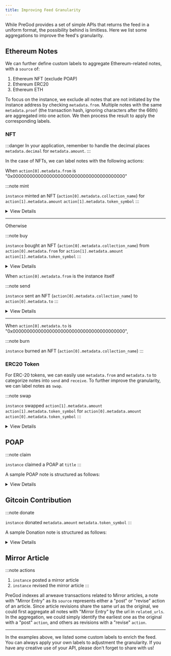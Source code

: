 ```yaml
---
title: Improving Feed Granularity
---
```



While PreGod provides a set of simple APIs that returns the feed in a uniform format, the possibility behind is limitless. Here we list some aggregations to improve the feed's granularity.

## Ethereum Notes

We can further define custom labels to aggregate Ethereum-related notes, with a `source` of:

1. Ethereum NFT (exclude POAP)
1. Ethereum ERC20
1. Ethereum ETH

To focus on the instance, we exclude all notes that are not initiated by the instance address by checking `metadata.from`. Multiple notes with the same `metadata.proof` (the transaction hash, ignoring characters after the 66th) are aggregated into one action. We then process the result to apply the corresponding labels.

### NFT

:::danger
In your application, remember to handle the decimal places `metadata.decimal` for `metadata.amount`.
:::

In the case of NFTs, we can label notes with the following actions:

<Tabs>
  <TabItem value="NFTmintBuy" label="Mint/Buy">

When `action[0].metadata.from` is "0x0000000000000000000000000000000000000000"

:::note mint

`instance` minted an NFT (`action[0].metadata.collection_name`) for `action[1].metadata.amount` `action[1].metadata.token_symbol`
:::

<details>
  <summary>View Details</summary>
<p>

```json
{
    "action": [
        // note 1
        {
            "identifier": "rss3://note:0x6e8d87930ae858aca057cbd33d3e6f2d941b2c4ae7b0c46a04c3a280e4c26242-151-1021@ethereum",
            "date_created": "2022-04-07T08:58:50.000Z",
            "date_updated": "2022-04-07T08:58:50.000Z",
            "related_urls": [
                "https://etherscan.io/tx/0x6e8d87930ae858aca057cbd33d3e6f2d941b2c4ae7b0c46a04c3a280e4c26242",
                "https://etherscan.io/nft/0x5452c7fb99d99fab3cc1875e9da9829cb50f7a13/1021",
                "https://opensea.io/assets/0x5452c7fb99d99fab3cc1875e9da9829cb50f7a13/1021"
            ],
            "links": "rss3://note:0x6e8d87930ae858aca057cbd33d3e6f2d941b2c4ae7b0c46a04c3a280e4c26242-151-1021@ethereum/links",
            "backlinks": "rss3://note:0x6e8d87930ae858aca057cbd33d3e6f2d941b2c4ae7b0c46a04c3a280e4c26242-151-1021@ethereum/backlinks",
            "tags": ["NFT"],
            "authors": [
                "rss3://account:0x827431510a5d249ce4fdb7f00c83a3353f471848@ethereum"
            ],
            "title": "The Genesis RSS3 Avatar NFT #1021",
            "summary": "The Genesis RSS3 Avatar NFT is a collection of 10,000 unique avatars meticulously designed to identify RSS3 community members.",
            "attachments": [
                {
                    "type": "preview",
                    "address": "ipfs://QmSX9QiwjTGBk5m22UscTg3vrbMwUfFsmxVzMH57hkPD5U/1021.png",
                    "mime_type": ""
                }
            ],
            "source": "Ethereum NFT",
            "metadata": {
                "collection_address": "0x5452c7fb99d99fab3cc1875e9da9829cb50f7a13",
                "collection_name": "The Genesis RSS3 Avatar NFT",
                "contract_type": "ERC721",
                "from": "0x0000000000000000000000000000000000000000",
                "log_index": "151",
                "network": "ethereum",
                "proof": "0x6e8d87930ae858aca057cbd33d3e6f2d941b2c4ae7b0c46a04c3a280e4c26242-151-1021",
                "to": "0x827431510a5d249ce4fdb7f00c83a3353f471848",
                "token_id": "1021",
                "token_standard": "ERC721",
                "token_symbol": "The Genesis RSS3 Avatar NFT"
            }
        },
        // note 2
        {
            "identifier": "rss3://note:0x6e8d87930ae858aca057cbd33d3e6f2d941b2c4ae7b0c46a04c3a280e4c26242-0@ethereum#eth",
            "date_created": "2022-04-07T08:58:50.000Z",
            "date_updated": "2022-04-07T08:58:50.000Z",
            "related_urls": [
                "https://etherscan.io/tx/0x6e8d87930ae858aca057cbd33d3e6f2d941b2c4ae7b0c46a04c3a280e4c26242"
            ],
            "links": "rss3://note:0x6e8d87930ae858aca057cbd33d3e6f2d941b2c4ae7b0c46a04c3a280e4c26242-0@ethereum#eth/links",
            "backlinks": "rss3://note:0x6e8d87930ae858aca057cbd33d3e6f2d941b2c4ae7b0c46a04c3a280e4c26242-0@ethereum#eth/backlinks",
            "tags": ["ETH"],
            "authors": [
                "rss3://account:0x827431510a5d249ce4fdb7f00c83a3353f471848@ethereum"
            ],
            "source": "Ethereum ETH",
            "metadata": {
                "amount": "0",
                "decimal": 18,
                "from": "0x827431510a5d249ce4fdb7f00c83a3353f471848",
                "network": "ethereum",
                "proof": "0x6e8d87930ae858aca057cbd33d3e6f2d941b2c4ae7b0c46a04c3a280e4c26242-0",
                "to": "0x5452c7fb99d99fab3cc1875e9da9829cb50f7a13",
                "token_standard": "Native",
                "token_symbol": "ETH"
            }
        }
    ]
}
```

</p>
</details>

---

Otherwise

:::note buy

`instance` bought an NFT (`action[0].metadata.collection_name`) from `action[0].metadata.from` for `action[1].metadata.amount` `action[1].metadata.token_symbol`
:::

<details>
  <summary>View Details</summary>
<p>

```json
{
    "action": [
        // note 1
        {
            "identifier": "rss3://note:0xddcb6cbdd6d4a38d0e0c12a763193ad3bd93b62493bc8e17c280494b3c33cb5d-264-340@ethereum",
            "date_created": "2022-04-19T02:00:57.000Z",
            "date_updated": "2022-04-19T02:00:57.000Z",
            "related_urls": [
                "https://etherscan.io/tx/0xddcb6cbdd6d4a38d0e0c12a763193ad3bd93b62493bc8e17c280494b3c33cb5d",
                "https://etherscan.io/nft/0x5aa4ded4b20c84669da2157715f6d681f2516d4c/340",
                "https://opensea.io/assets/0x5aa4ded4b20c84669da2157715f6d681f2516d4c/340"
            ],
            "links": "rss3://note:0xddcb6cbdd6d4a38d0e0c12a763193ad3bd93b62493bc8e17c280494b3c33cb5d-264-340@ethereum/links",
            "backlinks": "rss3://note:0xddcb6cbdd6d4a38d0e0c12a763193ad3bd93b62493bc8e17c280494b3c33cb5d-264-340@ethereum/backlinks",
            "tags": ["NFT"],
            "authors": [
                "rss3://account:0x827431510a5d249ce4fdb7f00c83a3353f471848@ethereum"
            ],
            "title": "SpendeePiggy #340",
            "summary": "SpendeePiggy token unlocks all the Premium features of award-winning Spendee apps. Unleash the power of financial wisdom by holding SpendeePiggy token in your NFT collection. Spendee helps millions of users be on top of their finances. See all your money, cryptocurrencies, NFTs and other assets in one place and always receive custom-tailored recommendations. Check smart product tips which guarantee you will never miss cool new projects you should know about and have the information odds always in your favour. All of this is carefully crafted in an award-winning, user-friendly, fresh design. Join millions of others in our revolution of making everyone's life wealthier.",
            "attachments": [
                {
                    "type": "preview",
                    "address": "https://storage.googleapis.com/nft.spendee.com/3191573496/340.png",
                    "mime_type": ""
                },
                {
                    "type": "attributes",
                    "content": "[{\"trait_type\":\"Supply\",\"value\":\"Fixed\"},{\"trait_type\":\"Background\",\"value\":\"Green\"},{\"trait_type\":\"Seating\",\"value\":\"Comfy Couch\"},{\"trait_type\":\"Eyes\",\"value\":\"Lashes\"},{\"trait_type\":\"Currency\",\"value\":\"1 Ethereum\"},{\"trait_type\":\"Cheeks\",\"value\":\"None\"},{\"trait_type\":\"Accessories\",\"value\":\"Earphones\"},{\"trait_type\":\"Mouth\",\"value\":\"None\"},{\"trait_type\":\"Personality\",\"value\":\"Budgeter\"},{\"trait_type\":\"Bubble Gum\",\"value\":\"None\"}]",
                    "mime_type": "text/json"
                }
            ],
            "source": "Ethereum NFT",
            "metadata": {
                "collection_address": "0x5aa4ded4b20c84669da2157715f6d681f2516d4c",
                "collection_name": "SpendeePiggy",
                "contract_type": "ERC721",
                "from": "0x678d2019c15f5faa965b3015ac920885ebfada96",
                "log_index": "264",
                "network": "ethereum",
                "proof": "0xddcb6cbdd6d4a38d0e0c12a763193ad3bd93b62493bc8e17c280494b3c33cb5d-264-340",
                "to": "0x827431510a5d249ce4fdb7f00c83a3353f471848",
                "token_id": "340",
                "token_standard": "ERC721",
                "token_symbol": "SPIGGY"
            }
        },
        // note 2
        {
            "identifier": "rss3://note:0xddcb6cbdd6d4a38d0e0c12a763193ad3bd93b62493bc8e17c280494b3c33cb5d-0@ethereum#eth",
            "date_created": "2022-04-19T02:00:57.000Z",
            "date_updated": "2022-04-19T02:00:57.000Z",
            "related_urls": [
                "https://etherscan.io/tx/0xddcb6cbdd6d4a38d0e0c12a763193ad3bd93b62493bc8e17c280494b3c33cb5d"
            ],
            "links": "rss3://note:0xddcb6cbdd6d4a38d0e0c12a763193ad3bd93b62493bc8e17c280494b3c33cb5d-0@ethereum#eth/links",
            "backlinks": "rss3://note:0xddcb6cbdd6d4a38d0e0c12a763193ad3bd93b62493bc8e17c280494b3c33cb5d-0@ethereum#eth/backlinks",
            "tags": ["ETH"],
            "authors": [
                "rss3://account:0x827431510a5d249ce4fdb7f00c83a3353f471848@ethereum"
            ],
            "source": "Ethereum ETH",
            "metadata": {
                "amount": "35000000000000000",
                "decimal": 18,
                "from": "0x827431510a5d249ce4fdb7f00c83a3353f471848",
                "network": "ethereum",
                "proof": "0xddcb6cbdd6d4a38d0e0c12a763193ad3bd93b62493bc8e17c280494b3c33cb5d-0",
                "to": "0x7f268357a8c2552623316e2562d90e642bb538e5",
                "token_standard": "Native",
                "token_symbol": "ETH",
                "transaction_hash": "0xddcb6cbdd6d4a38d0e0c12a763193ad3bd93b62493bc8e17c280494b3c33cb5d"
            }
        }
    ]
}
```

</p>
</details>

</TabItem>
  <TabItem value="NFTsendBurn" label="Send/Burn">

When `action[0].metadata.from` is the instance itself

:::note send

`instance` sent an NFT (`action[0].metadata.collection_name`) to `action[0].metadata.to`
:::

<details>
  <summary>View Details</summary>
<p>

```json
{
    "action": [
        // note 1
        {
            "identifier": "rss3://note:0xa40536a0d031de25fc588c40db5e6f4cdb08aae796d783dae4d359842c5bac34-431-432@ethereum",
            "date_created": "2022-04-26T12:40:44.000Z",
            "date_updated": "2022-04-26T12:40:44.000Z",
            "related_urls": [
                "https://etherscan.io/tx/0xa40536a0d031de25fc588c40db5e6f4cdb08aae796d783dae4d359842c5bac34",
                "https://etherscan.io/nft/0xb9619cf4f875cdf0e3ce48b28a1c725bc4f6c0fb/432",
                "https://opensea.io/assets/0xb9619cf4f875cdf0e3ce48b28a1c725bc4f6c0fb/432"
            ],
            "links": "rss3://note:0xa40536a0d031de25fc588c40db5e6f4cdb08aae796d783dae4d359842c5bac34-431-432@ethereum/links",
            "backlinks": "rss3://note:0xa40536a0d031de25fc588c40db5e6f4cdb08aae796d783dae4d359842c5bac34-431-432@ethereum/backlinks",
            "tags": ["NFT"],
            "authors": [
                "rss3://account:0x827431510a5d249ce4fdb7f00c83a3353f471848@ethereum"
            ],
            "source": "Ethereum NFT",
            "metadata": {
                "collection_address": "0xb9619cf4f875cdf0e3ce48b28a1c725bc4f6c0fb",
                "collection_name": "",
                "contract_type": "ERC721",
                "from": "0x827431510a5d249ce4fdb7f00c83a3353f471848",
                "log_index": "431",
                "network": "ethereum",
                "proof": "0xa40536a0d031de25fc588c40db5e6f4cdb08aae796d783dae4d359842c5bac34-431-432",
                "to": "0x9b708b7fd7d8126c72306bd631640c7206351dae",
                "token_id": "432",
                "token_standard": "ERC721",
                "token_symbol": ""
            },
            "title": "RSS3 Whitepaper v1.0",
            "summary": "RSS3 Whitepaper v1.0 - Commemorative & Limited Edition",
            "attachments": [
                {
                    "type": "preview",
                    "address": "ipfs://bafybeihfp6p3hhtv5kh4ntm6f6oj23hcdm7jwlcaoc7tmzq7gg4fdlvl6y/rss3-whitepaper-no-432.png"
                }
            ]
        },
        // note 2
        {
            "identifier": "rss3://note:0xa40536a0d031de25fc588c40db5e6f4cdb08aae796d783dae4d359842c5bac34-0@ethereum#eth",
            "date_created": "2022-04-26T12:40:44.000Z",
            "date_updated": "2022-04-26T12:40:44.000Z",
            "related_urls": [
                "https://etherscan.io/tx/0xa40536a0d031de25fc588c40db5e6f4cdb08aae796d783dae4d359842c5bac34"
            ],
            "links": "rss3://note:0xa40536a0d031de25fc588c40db5e6f4cdb08aae796d783dae4d359842c5bac34-0@ethereum#eth/links",
            "backlinks": "rss3://note:0xa40536a0d031de25fc588c40db5e6f4cdb08aae796d783dae4d359842c5bac34-0@ethereum#eth/backlinks",
            "tags": ["ETH"],
            "authors": [
                "rss3://account:0x827431510a5d249ce4fdb7f00c83a3353f471848@ethereum"
            ],
            "source": "Ethereum ETH",
            "metadata": {
                "amount": "0",
                "decimal": 18,
                "from": "0x827431510a5d249ce4fdb7f00c83a3353f471848",
                "network": "ethereum",
                "proof": "0xa40536a0d031de25fc588c40db5e6f4cdb08aae796d783dae4d359842c5bac34-0",
                "to": "0xb9619cf4f875cdf0e3ce48b28a1c725bc4f6c0fb",
                "token_standard": "Native",
                "token_symbol": "ETH",
                "transaction_hash": "0xa40536a0d031de25fc588c40db5e6f4cdb08aae796d783dae4d359842c5bac34"
            }
        }
    ]
}
```

</p>
</details>

---

When `action[0].metadata.to` is "0x0000000000000000000000000000000000000000",

:::note burn

`instance` burned an NFT (`action[0].metadata.collection_name`)
:::

</TabItem>
</Tabs>

### ERC20 Token

For ERC-20 tokens, we can easily use `metadata.from` and `metadata.to` to categorize notes into `send` and `receive`. To further improve the granularity, we can label notes as `swap`.

:::note swap

`instance` swapped `action[1].metadata.amount` `action[1].metadata.token_symbol` for `action[0].metadata.amount` `action[0].metadata.token_symbol`
:::

<details>
  <summary>View Details</summary>
<p>

```json
{
    "action": [
        // note 1
        {
            "identifier": "rss3://note:0xeadaeed1d79c557f82da3f09350421067b8b932c8b591e8b3345f5940639eb74-1@bnb",
            "date_created": "2022-05-31T23:01:17.000Z",
            "date_updated": "2022-05-31T23:01:17.000Z",
            "related_urls": [
                "https://bscscan.com/tx/0xeadaeed1d79c557f82da3f09350421067b8b932c8b591e8b3345f5940639eb74"
            ],
            "links": "rss3://note:0xeadaeed1d79c557f82da3f09350421067b8b932c8b591e8b3345f5940639eb74-1@bnb/links",
            "backlinks": "rss3://note:0xeadaeed1d79c557f82da3f09350421067b8b932c8b591e8b3345f5940639eb74-1@bnb/backlinks",
            "tags": ["Token"],
            "authors": [
                "rss3://account:0x827431510a5d249ce4fdb7f00c83a3353f471848@ethereum"
            ],
            "source": "Ethereum ERC20",
            "metadata": {
                "amount": "44358387066077239745",
                "decimal": 18,
                "from": "0x0000000000000000000000000000000000000000",
                "network": "bnb",
                "proof": "0xeadaeed1d79c557f82da3f09350421067b8b932c8b591e8b3345f5940639eb74-1",
                "to": "0x827431510a5d249ce4fdb7f00c83a3353f471848",
                "token_address": "0x58f876857a02d6762e0101bb5c46a8c1ed44dc16",
                "token_standard": "ERC20",
                "token_symbol": "Cake-LP",
                "transaction_hash": "0xeadaeed1d79c557f82da3f09350421067b8b932c8b591e8b3345f5940639eb74"
            }
        },
        // note 2
        {
            "identifier": "rss3://note:0xeadaeed1d79c557f82da3f09350421067b8b932c8b591e8b3345f5940639eb74-0@bnb#eth",
            "date_created": "2022-05-31T23:01:17.000Z",
            "date_updated": "2022-05-31T23:01:17.000Z",
            "related_urls": [
                "https://etherscan.io/tx/0xeadaeed1d79c557f82da3f09350421067b8b932c8b591e8b3345f5940639eb74"
            ],
            "links": "rss3://note:0xeadaeed1d79c557f82da3f09350421067b8b932c8b591e8b3345f5940639eb74-0@bnb#eth/links",
            "backlinks": "rss3://note:0xeadaeed1d79c557f82da3f09350421067b8b932c8b591e8b3345f5940639eb74-0@bnb#eth/backlinks",
            "tags": ["ETH"],
            "authors": [
                "rss3://account:0x827431510a5d249ce4fdb7f00c83a3353f471848@ethereum"
            ],
            "source": "Ethereum ETH",
            "metadata": {
                "amount": "3186817143614569000",
                "decimal": 18,
                "from": "0x827431510a5d249ce4fdb7f00c83a3353f471848",
                "network": "bnb",
                "proof": "0xeadaeed1d79c557f82da3f09350421067b8b932c8b591e8b3345f5940639eb74-0",
                "to": "0x10ed43c718714eb63d5aa57b78b54704e256024e",
                "token_standard": "Native",
                "token_symbol": "BNB",
                "transaction_hash": "0xeadaeed1d79c557f82da3f09350421067b8b932c8b591e8b3345f5940639eb74"
            }
        }
    ]
}
```

</p>
</details>

## POAP

:::note claim

`instance` claimed a POAP at `title`
:::

A sample POAP note is structured as follows:

<details>
  <summary>View Details</summary>
<p>

```json
{
    "identifier": "rss3://note:0x22c1f6050e56d2876009903609a2cc3fef83b415-4642545@gnosis",
    "date_created": "2022-04-06T00:00:00.000Z",
    "date_updated": "2022-04-06T00:00:00.000Z",
    "related_urls": ["https://app.poap.xyz/token/4642545"],
    "links": "rss3://note:0x22c1f6050e56d2876009903609a2cc3fef83b415-4642545@gnosis/links",
    "backlinks": "rss3://note:0x22c1f6050e56d2876009903609a2cc3fef83b415-4642545@gnosis/backlinks",
    "tags": ["NFT", "POAP"],
    "authors": ["rss3://account:0x08d66b34054a174841e2361bd4746ff9f4905cc2@ethereum"],
    "title": "RSS3 Aries Meetup - 2022",
    "summary": "The RSS3 2022 Q2 Internal Meeting",
    "attachments": [
        {
            "type": "preview",
            "address": "https://assets.poap.xyz/rss3-aries-meetup-2022-2022-logo-1649235765400.png",
            "mime_type": "text/html; charset=UTF-8"
        },
        { "type": "external_url", "mime_type": "text/uri-list" },
        {
            "type": "start_date",
            "content": "06-Apr-2022",
            "mime_type": "text/plain"
        },
        { "type": "end_date", "content": "06-Apr-2022", "mime_type": "text/plain" },
        {
            "type": "expiry_date",
            "content": "06-May-2022",
            "mime_type": "text/plain"
        }
    ],
    "source": "Ethereum NFT",
    "metadata": {
        "from": "0x0",
        "network": "gnosis",
        "proof": "0x22C1f6050E56d2876009903609a2cC3fEf83B415-4642545",
        "to": "0x08d66b34054a174841e2361bd4746ff9f4905cc2"
    }
}
```

</p>
</details>

## Gitcoin Contribution

:::note donate

`instance` donated `metadata.amount` `metadata.token_symbol`
:::

A sample Donation note is structured as follows:

<details>
  <summary>View Details</summary>
<p>

```json
{
    "identifier": "rss3://note:0xe70def2d8954cbbcc66a78948e468a7bc6cf3d8d3edec439a17daaaf6742209d-4@polygon",
    "date_created": "2021-12-16T02:31:29.000Z",
    "date_updated": "2021-12-16T02:31:29.000Z",
    "related_urls": [
        "https://polygonscan.com/tx/0xe70def2d8954cbbcc66a78948e468a7bc6cf3d8d3edec439a17daaaf6742209d",
        "https://gitcoin.co/grants3380/effectiveamlorg-decentralize-knowledge"
    ],
    "links": "rss3://note:0xe70def2d8954cbbcc66a78948e468a7bc6cf3d8d3edec439a17daaaf6742209d-4@polygon/links",
    "backlinks": "rss3://note:0xe70def2d8954cbbcc66a78948e468a7bc6cf3d8d3edec439a17daaaf6742209d-4@polygon/backlinks",
    "tags": ["Donation", "Gitcoin"],
    "authors": ["rss3://account:0xc560eb6fd0c2eb80df50e5e06715295ae1205049@ethereum"],
    "title": "EffectiveAML.org: Decentralize knowledge",
    "summary": "Scientists, and even the UN, have declared anti-money laundering rules profoundly ineffective, and harmful to society, yet the AML bubble ignores its own failure and the crypto community is often met with moralizing platitudes. With a PhD in AML and policy effectiveness/outcomes science, a discipline surprisingly rare in the anti-money laundering realm, this project helps break down knowledge silo...",
    "attachments": [
        {
            "type": "title",
            "content": "EffectiveAML.org: Decentralize knowledge",
            "mime_type": "text/plain"
        },
        {
            "type": "description",
            "content": "Scientists, and even the UN, have declared anti-money laundering rules profoundly ineffective, and harmful to society, yet the AML bubble ignores its own failure and the crypto community is often met with moralizing platitudes. With a PhD in AML and policy effectiveness/outcomes science, a discipline surprisingly rare in the anti-money laundering realm, this project helps break down knowledge silos, democratize AML policy/science, and grow evidence-based resources to counter unfounded AML rhetoric.\r\n \r\nProblem\r\nKnowledge siloes (AML, crypto, and science bubbles) insulate AML policy from critical assessment from a public interest perspective – despite AML’s puny “success rate” (between 0.05-0.2%, leaving criminals up to 99.95%), constantly expanding regulatory risk, exponential cost, and harm to millions of people, communities, businesses, and countries. \r\n\r\nSimplistic narratives that \"AML stops crime\" and must be applied uncritically to crypto often don't stack up.\r\n\r\nDid you know, for example, that the industry set up in 1990 claiming to \"fight\" money laundering, crime, and terrorism, stopped even trying to assess any impact of its \"comply with rules based on standards\" mantra in about 1991, and does not even collect data to prove any impact on money laundering, crime, or terrorism? Scientists have been highlighting such failings since at least 1994.\r\n \r\nHowever, unaware of these problems, the crypto community often argues crypto definitions and scope, while AML’s kryptonite (its own profound failures) remain hidden, and bad regulations constantly expand without facing up to, let alone fixing, AML’s own core problems.\r\n \r\nSimplistic “crypto bad, AML good” narratives, despite shared objectives (no-one wants crime), chill meaningful debate and risk one-size-fits-all regulations (and failure, harm, and costs spiraling) rather than smarter, effective, solutions.\r\n\r\nThe standardized AML response to failure is constantly to demand more regulations, more data, imposing more cost. Without access to the science and evidence, often behind academic paywalls, it is hard to counter that narrative. Yet AML is so astonishingly ineffective that cutting crime with less surveillance, fewer regulations, less complexity, less compliance, less harm, and less cost, is not only feasible but imperative.\r\n \r\nSolution\r\nBreak down knowledge barriers with the only blog about anti-money laundering effectiveness curated by someone with a PhD in policy effectiveness/outcomes/AML, quoted in US Senate testimony, The Economist, Forbes, Politico, Reuters, and more, describing the AML system as possibly the least effective anti-crime measure, ever.\r\n \r\nHelp fund accessible evidence-based resources in a critical area to help advocate more effective, less harmful, regulations. AML will have a massive impact in shaping the future, for better or worse. This grant seeks to build free content and pay forward opportunities like subscriptions for crypto advocates, and more resources (including connections to academic literature in an area frequently unfamiliar to AML practitioners and policymakers and often unknown to those in others areas affected by AML, and enabling more artwork to be commissioned to convey key concepts with clarity and impact, etc); to help advance powerful, evidence-based, conversations - for a better future.\r\n \r\nHelp decentralize and democratize research hidden in the science bubble, masked by the AML bubble, unknown in the crypto bubble. \r\n\r\nFor just a few of the topics that may be explored, to help reveal fundamental problems with the AML narrative, grounded in science: About that first story and future possibilities.\r\n\r\nPlus a few examples appearing in and drawn from academic peer-review journals:\r\n \r\n·  AML is ineffective: UN 2011, Pol 2018a, 2019a, 2020a (summarized in the blog, in a single paragraph, in the style of The Onion, here - illustrating that the AML narrative compared with the science has reached the point of satire. In many areas, the rhetoric simply does not accord with the evidence).\r\n·  AML is harmful: Pol 2019b, 2020b, 2020c, UN 2021.\r\n·  AML “effectiveness” ratings system is not a viable effectiveness framework: Pol 2018b, 2020.\r\n·  AML fails even to collect relevant data (Levi 2018) or adequately use its own data: Pol 2019c, 2020d.\r\n\r\n\r\n\r\n\r\n\r\n",
            "mime_type": "text/plain"
        },
        {
            "type": "logo",
            "address": "https://c.gitcoin.co/grants/c4bf51344ca84f41f1b04aa1936e6521/Bullseye_Third_1386x726.jpg",
            "mime_type": "image/png"
        }
    ],
    "source": "Gitcoin Contribution",
    "metadata": {
        "amount": "25000000000000000000",
        "approach": "Polygon",
        "decimal": 18,
        "destination": "0xac4c4b28ce51737dbb9de3a4e33724b1ba350b92",
        "from": "0xc560eb6fd0c2eb80df50e5e06715295ae1205049",
        "network": "polygon",
        "proof": "0xe70def2d8954cbbcc66a78948e468a7bc6cf3d8d3edec439a17daaaf6742209d",
        "to": "0xb99080b9407436eBb2b8Fe56D45fFA47E9bb8877",
        "token_symbol": "MATIC"
    }
}
```

</p>
</details>

## Mirror Article

:::note actions

1. `instance` posted a mirror article
1. `instance` revised the mirror article
   :::

PreGod indexes all arweave transactions related to Mirror articles, a note with "Mirror Entry" as its `source` represents either a "post" or "revise" action of an article. Since article revisions share the same url as the original, we could first aggregate all notes with "Mirror Entry" by the url in `related_urls`. In the aggregation, we could simply identify the earliest one as the original with a "post" `action`, and others as revisions with a "revise" `action`.

---

In the examples above, we listed some custom labels to enrich the feed. You can always apply your own labels to adjustment the granularity. If you have any creative use of your API, please don't forget to share with us!
